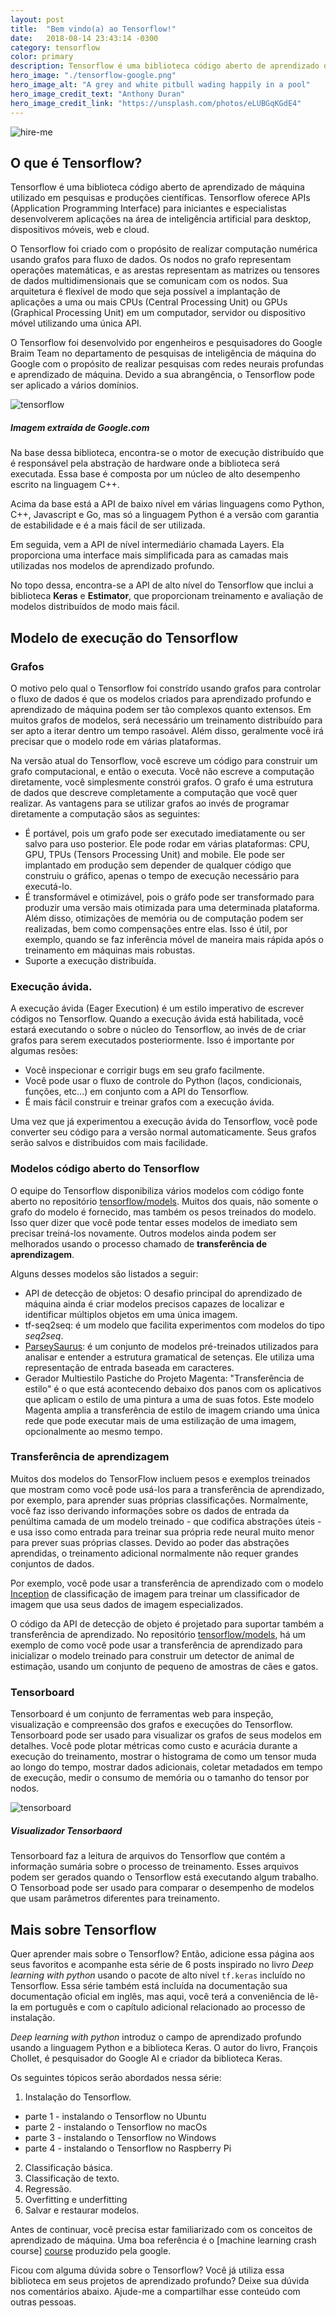 ```yaml
---
layout: post
title:  "Bem vindo(a) ao Tensorflow!"
date:   2018-08-14 23:43:14 -0300
category: tensorflow
color: primary
description: Tensorflow é uma biblioteca código aberto de aprendizado de máquina utilizado em pesquisas e produções científicas.
hero_image: "./tensorflow-google.png"
hero_image_alt: "A grey and white pitbull wading happily in a pool"
hero_image_credit_text: "Anthony Duran"
hero_image_credit_link: "https://unsplash.com/photos/eLUBGqKGdE4"
---
```

![hire-me](./tensorflow-google.png)

## O que é Tensorflow?

Tensorflow é uma biblioteca código aberto de aprendizado de máquina utilizado em pesquisas e produções científicas. Tensorflow oferece APIs (Application Programming Interface) para iniciantes e especialistas desenvolverem aplicações na área de inteligência artificial para desktop, dispositivos móveis, web e cloud.

O Tensorflow foi criado com o propósito de realizar computação numérica usando grafos para fluxo de dados. Os nodos no grafo representam operações matemáticas, e as arestas representam as matrizes ou tensores de dados multidimensionais que se comunicam com os nodos. Sua arquitetura é flexível de modo que seja possível a implantação de aplicações a uma ou mais CPUs (Central Processing Unit) ou GPUs (Graphical Processing Unit) em um computador, servidor ou dispositivo móvel utilizando uma única API.

O Tensorflow foi desenvolvido por engenheiros e pesquisadores do Google Braim Team no departamento de pesquisas de inteligência de máquina do Google com o propósito de realizar pesquisas com redes neurais profundas e aprendizado de máquina. Devido a sua abrangência, o Tensorflow pode ser aplicado a vários domínios.

![tensorflow](./tensorflow_programming_environment.png)
##### Imagem extraída de Google.com

Na base dessa biblioteca, encontra-se o motor de execução distribuído que é responsável pela abstração de hardware onde a biblioteca será executada. Essa base é composta por um núcleo de alto desempenho escrito na linguagem C++.

Acima da base está a API de baixo nível em várias linguagens como Python, C++, Javascript e Go, mas só a linguagem Python é a versão com garantia de estabilidade e é a mais fácil de ser utilizada.

Em seguida, vem a API de nível intermediário chamada Layers. Ela proporciona uma interface mais simplificada para as camadas mais utilizadas nos modelos de aprendizado profundo.

No topo dessa, encontra-se a API de alto nível do Tensorflow que inclui a biblioteca **Keras** e **Estimator**, que proporcionam treinamento e avaliação de modelos distribuídos de modo mais fácil.

## Modelo de execução do Tensorflow

### Grafos
O motivo pelo qual o Tensorflow foi constrído usando grafos para controlar o fluxo de dados é que os modelos criados para aprendizado profundo e aprendizado de máquina podem ser tão complexos quanto extensos. Em muitos grafos de modelos, será necessário um treinamento distribuído para ser apto a iterar dentro um tempo rasoável. Além disso, geralmente você irá precisar que o modelo rode em várias plataformas.

Na versão atual do Tensorflow, você escreve um código para construir um grafo computacional, e então o executa. Você não escreve a computação diretamente, você simplesmente constrói grafos. O grafo é uma estrutura de dados que descreve completamente a computação que você quer realizar. As vantagens para se utilizar grafos ao invés de programar diretamente a computação sãos as seguintes:
* É portável, pois um grafo pode ser executado imediatamente ou ser salvo para uso posterior. Ele pode rodar em várias plataformas: CPU, GPU, TPUs (Tensors Processing Unit) and mobile. Ele pode ser implantado em produção sem depender de qualquer código que construiu o gráfico, apenas o tempo de execução necessário para executá-lo.
* É transformável e otimizável, pois o gráfo pode ser transformado para produzir uma versão mais otimizada para uma determinada plataforma. Além disso, otimizações de memória ou de computação podem ser realizadas, bem como compensações entre elas. Isso é útil, por exemplo, quando se faz inferência móvel de maneira mais rápida após o treinamento em máquinas mais robustas.
* Suporte a execução distribuída.

### Execução ávida.

A execução ávida (Eager Execution) é um estilo imperativo de escrever códigos no Tensorflow. Quando a execução ávida está habilitada, você estará executando o sobre o núcleo do Tensorflow, ao invés de de criar grafos para serem executados posteriormente.
Isso é importante por algumas resões:
* Você inspecionar e corrigir bugs em seu grafo facilmente.
* Você pode usar o fluxo de controle do Python (laços, condicionais, funções, etc...) em conjunto com a API do Tensorflow.
* É mais fácil construir e treinar grafos com a execução ávida.

Uma vez que já experimentou a execução ávida do Tensorflow, você pode converter seu código para a versão normal automaticamente. Seus grafos serão salvos e distribuidos com mais facilidade.

### Modelos código aberto do Tensorflow
O equipe do Tensorflow disponibiliza vários modelos com código fonte aberto no repositório [tensorflow/models][repo]. Muitos dos quais, não somente o grafo do modelo é fornecido, mas também os pesos treinados do modelo. Isso quer dizer que você pode tentar esses modelos de imediato sem precisar treiná-los novamente. Outros modelos ainda podem ser melhorados usando o processo chamado de **transferência de aprendizagem**.

Alguns desses modelos são listados a seguir:
* API de detecção de objetos:  O desafio principal do aprendizado de máquina ainda é criar modelos precisos capazes de localizar e identificar múltiplos objetos em uma única imagem. 
* tf-seq2seq: é um modelo que facilita experimentos com modelos do tipo *seq2seq*.
* [ParseySaurus][parsey]: é um conjunto de modelos pré-treinados utilizados para analisar e entender a estrutura gramatical de setenças. Ele utiliza uma representação de entrada baseada em caracteres.
* Gerador Multiestilo Pastiche do Projeto Magenta: "Transferência de estilo" é o que está acontecendo debaixo dos panos com os aplicativos que aplicam o estilo de uma pintura a uma de suas fotos. Este modelo Magenta amplia a transferência de estilo de imagem criando uma única rede que pode executar mais de uma estilização de uma imagem, opcionalmente ao mesmo tempo.

### Transferência de aprendizagem
Muitos dos modelos do TensorFlow incluem pesos e exemplos treinados que mostram como você pode usá-los para a transferência de aprendizado, por exemplo, para aprender suas próprias classificações. Normalmente, você faz isso derivando informações sobre os dados de entrada da penúltima camada de um modelo treinado - que codifica abstrações úteis - e usa isso como entrada para treinar sua própria rede neural muito menor para prever suas próprias classes. Devido ao poder das abstrações aprendidas, o treinamento adicional normalmente não requer grandes conjuntos de dados.

Por exemplo, você pode usar a transferência de aprendizado com o modelo [Inception][inception] de classificação de imagem para treinar um classificador de imagem que usa seus dados de imagem especializados.

O código da API de detecção de objeto é projetado para suportar também a transferência de aprendizado. No repositório [tensorflow/models][repo], há um exemplo de como você pode usar a transferência de aprendizado para inicializar o modelo treinado para construir um detector de animal de estimação, usando um conjunto de pequeno de amostras de cães e gatos. 

### Tensorboard
Tensorboard é um conjunto de ferramentas web para inspeção, visualização e compreensão dos grafos e execuções do Tensorflow. Tensorboard pode ser usado para visualizar os grafos de seus modelos em detalhes.
Você pode plotar métricas como custo e acurácia durante a execução do treinamento, mostrar o histograma de como um tensor muda ao longo do tempo, mostrar dados adicionais, coletar metadados em tempo de execução, medir o consumo de memória ou o tamanho do tensor por nodos. 

![tensorboard](./assests/img/posts/7tensorflow2.gif)
##### Visualizador Tensorbaord

Tensorboard faz a leitura de arquivos do Tensorflow que contém a informação sumária sobre o processo de treinamento. Esses arquivos podem ser gerados quando o Tensorflow está executando algum trabalho.
O Tensorboad pode ser usado para comparar o desempenho de modelos que usam parâmetros diferentes para treinamento.

## Mais sobre Tensorflow
Quer aprender mais sobre o Tensorflow? Então, adicione essa página aos seus favoritos e acompanhe esta série de 6 posts inspirado no livro *Deep learning with python* usando o pacote de alto nível `tf.keras` incluído no Tensorflow. Essa série também está incluída na documentação sua documentação oficial em inglês, mas aqui, você terá a conveniência de lê-la em português e com o capítulo adicional relacionado ao processo de instalação.

*Deep learning with python* introduz o campo de aprendizado profundo usando a linguagem Python e a biblioteca Keras. O autor do livro, François Chollet, é pesquisador do Google AI e criador da biblioteca Keras.

Os seguintes tópicos serão abordados nessa série:
1. Instalação do Tensorflow.
 - parte 1 - instalando o Tensorflow no Ubuntu
 - parte 2 - instalando o Tensorflow no macOs
 - parte 3 - instalando o Tensorflow no Windows
 - parte 4 - instalando o Tensorflow no Raspberry Pi
2. Classificação básica.
3. Classificação de texto.
4. Regressão.
5. Overfitting e underfitting
6. Salvar e restaurar modelos.     

Antes de continuar, você precisa estar familiarizado com os conceitos de aprendizado de máquina. Uma boa referência é o [machine learning crash course] [course] produzido pela google.

Ficou com alguma dúvida sobre o Tensorflow? Você já utiliza essa biblioteca em seus projetos de aprendizado profundo? Deixe sua dúvida nos comentários abaixo. Ajude-me a compartilhar esse conteúdo com outras pessoas.

[instalacao]: https://wesinalves.github.io/tensorflow/2018/08/30/instalacao-tensorflow.html
[ubuntu]: https://wesinalves.github.io/tensorflow/2018/08/30/instalacao-ubuntu.html
[macOs]: https://wesinalves.github.io/tensorflow/2018/09/05/instalacao-mac.html
[windows]: https://wesinalves.github.io/tensorflow/2018/09/13/instalacao-windows.html
[raspberry]: https://wesinalves.github.io/tensorflow/2018/09/13/instalacao-raspbian.html
[course]: https://developers.google.com/machine-learning/crash-course/ml-intro
[inception]: https://www.tensorflow.org/hub/tutorials/image_retraining
[repo]: https://github.com/tensorflow/models
[parsey]: https://ai.googleblog.com/2017/03/an-upgrade-to-syntaxnet-new-models-and.html



